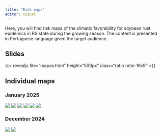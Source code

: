 ```yaml
---
title: "Risk maps"
editor: visual
---
```


Here, you will find risk maps of the climatic favorability for soybean rust epidemics in RS state during the growing season. The content is presented in Portuguese language given the target audience.

## Slides

{{< revealjs file="mapas.html" height="500px" class="ratio ratio-16x9" >}}

## Individual maps

### January 2025
![](figs/maps/RS-17-01-2025.png)
![](figs/maps/RS-14-01-2025.png) ![](figs/maps/RS-11-01-2025.png) ![](figs/maps/RS-08-01-2025.png) ![](figs/maps/RS-05-01-2025.png) ![](figs/maps/RS-02-01-2025.png)

### December 2024

![](figs/maps/RS-30-12-2024.png) ![](figs/maps/RS-27-12-2024.png)
